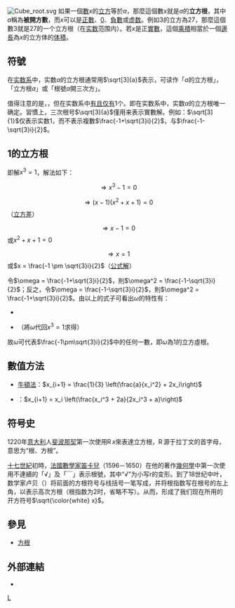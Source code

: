 {{unreferenced|time=2013-01-08T14:36:11+00:00}}
[[File:Cube_root.svg|right]]
如果一個[[數|數]]<math>x</math>的[[立方數|立方]]等於<math>a</math>，那麼這個數<math>x</math>就是<math>a</math>的'''立方根'''，其中<math>a</math>稱為'''被開方數'''，而<math>x</math>可以是[[正數|正數]]、[[0|0]]、[[負數|負數]]或[[虚数|虚数]]。例如3的立方為27，那麼這個數3就是27的一个立方根（在[[实数|实数]]范围内）。若<math>x</math>是正[[實數|實數]]，這個[[乘積|乘積]]相當於一個[[邊長|邊長]]為<math>x</math>的立方体的[[体積|体積]]。

==符號==
在[[实数系|实数系]]中，实数<math>a</math>的立方根通常用<math>\sqrt[3]{a}</math>表示，可读作「<math>a</math>的立方根」，「立方根<math>a</math>」或「根號<math>a</math>開三次方」。

值得注意的是，{{Verify source|某个实数<math>a</math>的立方根在[[複數_(數學)|複數系]]中可能有1个，或者2个，或者3个}}，但在实数系中[[有且仅有|有且仅有]]1个。即在实数系中，实数<math>a</math>的立方根唯一确定。習慣上，三次根号<math>\sqrt[3]{a}</math>僅用来表示實數解。例如：<math>\sqrt[3]{1}</math>仅表示实数1，而不表示複數<math>\frac{-1+\sqrt{3}i}{2}</math>，与<math>\frac{-1-\sqrt{3}i}{2}</math>。

==1的立方根==
即解<math>x^3=1</math>，解法如下：
:<math>\Rightarrow x^3 - 1 = 0</math>
:<math>\Rightarrow (x - 1)(x^2 + x + 1) = 0</math>（[[立方差|立方差]]）
:<math>\Rightarrow x - 1 = 0</math>或<math>x^2 + x + 1 = 0</math>
:<math>\Rightarrow x = 1</math>或<math>x = \frac{-1 \pm \sqrt{3}i}{2}</math>（[[一元二次方程#公式解法|公式解]]）

令<math>\omega = \frac{-1+\sqrt{3}i}{2}</math>，則<math>\omega^2 = \frac{-1-\sqrt{3}i}{2}</math>；反之，令<math>\omega = \frac{-1-\sqrt{3}i}{2}</math>，則<math>\omega^2 = \frac{-1+\sqrt{3}i}{2}</math>。由以上的式子可看出<math>\omega</math>的特性有：
* {{計算結果|ω^2+ω+1}}
* {{計算結果|ω^3}}（將<math>\omega</math>代回<math>x^3=1</math>求得）

故<math>\omega</math>可代表<math>\frac{-1\pm\sqrt{3}i}{2}</math>中的任何一數，即<math>\omega</math>為1的立方虛根。

== 數值方法 ==
* [[牛頓法|牛頓法]]：<math>x_{i+1} = \frac{1}{3} \left(\frac{a}{x_i^2} + 2x_i\right)</math>
* {{link-en|哈雷法|Halley's method}}：<math>x_{i+1} = x_i \left(\frac{x_i^3 + 2a}{2x_i^3 + a}\right)</math>

==符号史== 
1220年[[意大利|意大利]]人[[斐波那契|斐波那契]]第一次使用<math>\operatorname{R}x</math>來表達立方根，<math>\operatorname{R}</math>源于拉丁文{{lang|la|radix}}的首字母，意思为“根、方根”。

[[十七世紀|十七世紀]]初時，[[法國|法國]][[數學家|數學家]][[笛卡兒|笛卡兒]]（1596－1650）在他的著作[[幾何學|幾何學]]中第一次使用不連續的「√」及「￣」表示根號，其中“√”为小写r的变形。到了18世纪中叶，数学家卢贝（{{lang|en|Loubere}}）将前面的方根符号与线括号一笔写成，并将根指数写在根号的左上角，以表示高次方根（根指数为2时，省略不写）。从而，形成了我们现在所用的开方符号<math>\sqrt{\color{white} x}</math>。

==參見==
* [[方根|方根]]

==外部連結==
{{Portal|数学}}
*{{mathworld|urlname=CubeRoot|title=立方根}}

[[Category:初等代数|L]]